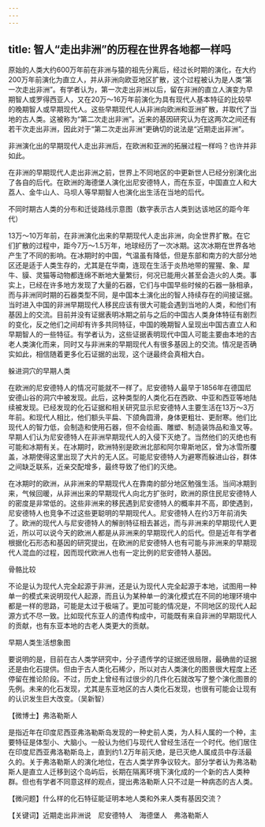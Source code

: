 ```yaml
---
---
---
```

title: 智人“走出非洲”的历程在世界各地都一样吗
---




原始的人类大约600万年前在非洲与猿的祖先分离后，经过长时期的演化，在大约200万年前演化为直立人，并从非洲向欧亚地区扩散，这个过程被认为是人类“第一次走出非洲”。有学者认为，第一次走出非洲以后，留在非洲的直立人演变为早期智人或罗得西亚人，又在20万～16万年前演化为具有现代人基本特征的比较早的晚期智人或早期现代人。这些早期现代人从非洲向欧洲和亚洲扩散，并取代了当地的古人类。这被称为“第二次走出非洲”。近来的基因研究认为在这两次之间还有若干次走出非洲，因此对于“第二次走出非洲”更确切的说法是“近期走出非洲”。

非洲演化出的早期现代人走出非洲后，在欧洲和亚洲的拓展过程一样吗？也许并非如此。

在非洲的早期现代人走出非洲之前，世界上不同地区的中更新世人已经分别演化出了各自的后代。在欧洲的海德堡人演化出尼安德特人，而在东亚，中国直立人和大荔人、金牛山人、马坝人等早期智人也演化出生活在当地的后代。

不同时期古人类的分布和迁徙路线示意图（数字表示古人类到达该地区的距今年代）



13万～10万年前，在非洲演化出来的早期现代人走出非洲，向全世界扩散。在它们扩散的过程中，距今7万～1.5万年，地球经历了一次冰期。这次冰期在世界各地产生了不同的影响。在冰期时的中国，气温虽有降低，但是东部和南方的大部分地区还是适于人类生存的，尤其是在华南，连现在生活于炎热地带的猩猩、象、犀牛、貘、灵猫等动物都连绵不断地大量繁衍，何况已能用火甚至会造火的人类。事实上，已经在许多地方发现了大量的石器，它们与中国早些时候的石器一脉相承，而与非洲同时期的石器类型不同，是中国本土演化出的智人持续存在的间接证据。当时进入中国的非洲早期现代人移民应该有很大可能会遇到当地的人类，和他们有基因上的交流。目前并没有证据表明冰期之前与之后的中国古人类身体特征有剧烈的变化，反之他们之间却有许多共同特征，中国的晚期智人呈现出中国古直立人和早期智人的一些特征。有学者认为，这些证据表明现代中国人可能主要由本地的古老人类演化而来，同时又与非洲来的早期现代人有很多基因上的交流。情况是否确实如此，相信随着更多化石证据的出现，这个谜最终会真相大白。

躲进洞穴的早期人类



在欧洲的尼安德特人的情况可能就不一样了。尼安德特人最早于1856年在德国尼安德山谷的洞穴中被发现。此后，这种类型的人类化石在西欧、中亚和西亚等地陆续被发现。已经发现的化石证据和相关研究显示尼安德特人主要生活在13万～3万年前。和现代人相比，他们额头平扁、下颌角圆滑，身体更粗壮、更耐寒。他们比现代人的智力低，会制造和使用石器，但不会绘画、雕塑、制造装饰品和渔叉等。早期人们认为尼安德特人在非洲早期现代人的入侵下灭绝了。当然他们的灭绝也有可能和冰期有关。在冰期时，欧洲特别是欧洲北部和阿尔卑斯地区，曾为冰雪所覆盖，冰期使得这里出现了大片的无人区。可能尼安德特人为避寒而躲进山谷，群体之间缺乏联系，近亲交配增多，最终导致了他们的灭绝。

在冰期时的欧洲，从非洲来的早期现代人在靠南的部分地区勉强生活。当间冰期到来，气候回暖，从非洲出来的早期现代人向北方扩张时，欧洲的原住民尼安德特人的密度是非常低的。这些非洲来的移民遇到尼安德特人的概率并不高，即使遇到，尼安德特人也竞争不过这些更聪明的早期现代人。尼安德特人在约3万年前消失了。欧洲的现代人与尼安德特人的解剖特征相去甚远，而与非洲来的早期现代人更近，所以可以说今天的欧洲人都是从非洲来的早期现代人的后代。但是近年有学者根据化石形态和基因的研究提出，在欧洲的尼安德特人也有可能与非洲来的早期现代人混血的过程，因而现代欧洲人也有一定比例的尼安德特人基因。

骨骼比较



不论是认为现代人完全起源于非洲，还是认为现代人完全起源于本地，试图用一种单一的模式来说明现代人起源，而且认为某种单一的演化模式在不同的地理环境中都是一样的思路，可能是太过于极端了。更加可能的情况是，不同地区的现代人起源方式不尽一致。比如现代东亚人的遗传构成中，可能既有来自非洲的早期现代人的贡献，也有东亚本地的古老人类更大的贡献。

早期人类生活想象图



要说明的是，目前在古人类学研究中，分子遗传学的证据还很局限，最确凿的证据还是由化石提供。但由于古人类化石稀少，所以对古人类演化的图景很大程度上还停留在推论阶段。不过，历史上曾经有过很少的几件化石就改写了整个演化图景的先例。未来的化石发现，尤其是东亚地区的古人类化石发现，也很有可能会让现有的认识发生巨大改变。（吴新智）





【微博士】弗洛勒斯人

是指近年在印度尼西亚弗洛勒斯岛发现的一种史前人类，为人科人属的一个种，主要特征是体型小、大脑小。一般认为他们与现代人曾经生活在一个时代。他们居住在印度尼西亚弗洛勒斯岛上，直到约1.2万年前灭绝，是已灭绝人属成员中存活最久的。关于弗洛勒斯人的演化地位，在古人类学界争议较大。部分学者认为弗洛勒斯人是直立人迁移到这个岛屿后，长期在隔离环境下演化成的一个新的古人类种群。但也有学者不同意这样的观点，提出弗洛勒斯人只不过是一种病态的古人类。



【微问题】什么样的化石特征能证明本地人类和外来人类有基因交流？

【关键词】近期走出非洲说　尼安德特人　海德堡人　弗洛勒斯人